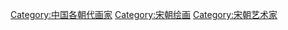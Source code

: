 {{Catnav|頁面分類|人物|職業|各职业中国人|中国画家}}
{{Catnav|頁面分類|人物|各職業人物|画家|中国画家}}

[[Category:中国各朝代画家|Category:中国各朝代画家]]
[[Category:宋朝绘画|Category:宋朝绘画]]
[[Category:宋朝艺术家|Category:宋朝艺术家]]